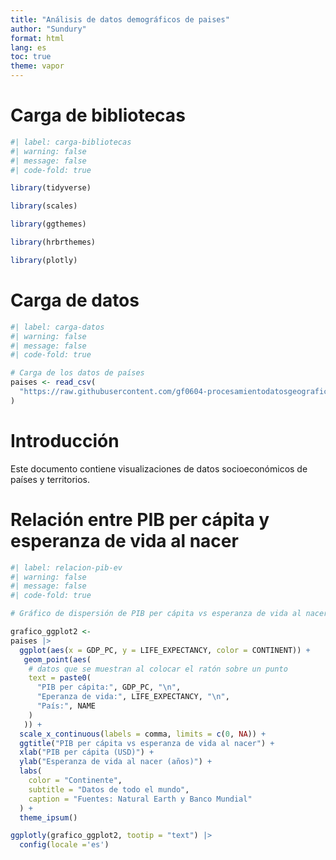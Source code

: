 ---
title: "Análisis de datos demográficos de paises"
author: "Sundury"
format: html
lang: es
toc: true
theme: vapor
---

# Carga de bibliotecas

```{r}
#| label: carga-bibliotecas
#| warning: false
#| message: false
#| code-fold: true

library(tidyverse)

library(scales)

library(ggthemes)

library(hrbrthemes)

library(plotly)
```


# Carga de datos

```{r}
#| label: carga-datos
#| warning: false
#| message: false
#| code-fold: true

# Carga de los datos de países
paises <- read_csv(
  "https://raw.githubusercontent.com/gf0604-procesamientodatosgeograficos/2025-i/refs/heads/main/datos/natural-earth/paises.csv"
)
```
# Introducción

Este documento contiene visualizaciones de datos socioeconómicos de países y territorios.

# Relación entre PIB per cápita y esperanza de vida al nacer

```{r}
#| label: relacion-pib-ev
#| warning: false
#| message: false
#| code-fold: true

# Gráfico de dispersión de PIB per cápita vs esperanza de vida al nacer

grafico_ggplot2 <-
paises |>
  ggplot(aes(x = GDP_PC, y = LIFE_EXPECTANCY, color = CONTINENT)) +
   geom_point(aes(
    # datos que se muestran al colocar el ratón sobre un punto
    text = paste0(
      "PIB per cápita:", GDP_PC, "\n",
      "Eperanza de vida:", LIFE_EXPECTANCY, "\n",
      "País:", NAME
    )
   )) +
  scale_x_continuous(labels = comma, limits = c(0, NA)) +
  ggtitle("PIB per cápita vs esperanza de vida al nacer") +
  xlab("PIB per cápita (USD)") +
  ylab("Esperanza de vida al nacer (años)") +
  labs(
    color = "Continente",
    subtitle = "Datos de todo el mundo",
    caption = "Fuentes: Natural Earth y Banco Mundial"
  ) +
  theme_ipsum()

ggplotly(grafico_ggplot2, tootip = "text") |>
  config(locale ='es')
```
